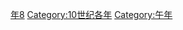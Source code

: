 {{Catnav|頁面分類|历史|歷史時代|年|10世纪各年}}

{{catmore}}
{{Commons category|958}}

[[Category:950年代|年8]]
[[Category:10世纪各年|Category:10世纪各年]]
[[Category:午年|Category:午年]]